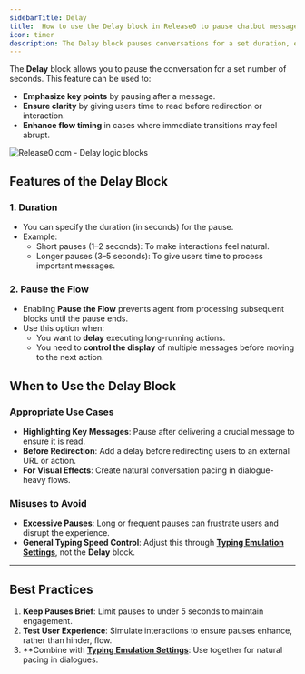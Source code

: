```yaml
---
sidebarTitle: Delay
title:  How to use the Delay block in Release0 to pause chatbot messages for natural flow timing
icon: timer
description: The Delay block pauses conversations for a set duration, enhancing flow timing and emphasizing key points. Ideal for creating natural pacing in dialogues.
---
```

The **Delay** block allows you to pause the conversation for a set number of seconds. This feature can be used to:

- **Emphasize key points** by pausing after a message.
- **Ensure clarity** by giving users time to read before redirection or interaction.
- **Enhance flow timing** in cases where immediate transitions may feel abrupt.


<Frame style={{ maxWidth: '600px' }}>
  <img src="/images/blocks/logic/wait.png" alt="Release0.com - Delay logic blocks" />
</Frame>


## Features of the **Delay** Block

### 1. **Duration**
- You can specify the duration (in seconds) for the pause.
- Example:
  - Short pauses (1–2 seconds): To make interactions feel natural.
  - Longer pauses (3–5 seconds): To give users time to process important messages.

### 2. **Pause the Flow**
- Enabling **Pause the Flow** prevents agent from processing subsequent blocks until the pause ends.
- Use this option when:
  - You want to **delay** executing long-running actions.
  - You need to **control the display** of multiple messages before moving to the next action.


## When to Use the **Delay** Block

### Appropriate Use Cases
- **Highlighting Key Messages**: Pause after delivering a crucial message to ensure it is read.
- **Before Redirection**: Add a delay before redirecting users to an external URL or action.
- **For Visual Effects**: Create natural conversation pacing in dialogue-heavy flows.

### Misuses to Avoid
- **Excessive Pauses**: Long or frequent pauses can frustrate users and disrupt the experience.
- **General Typing Speed Control**: Adjust this through **[Typing Emulation Settings](/theme/overview)**, not the **Delay** block.

---

## Best Practices

1. **Keep Pauses Brief**: Limit pauses to under 5 seconds to maintain engagement.
2. **Test User Experience**: Simulate interactions to ensure pauses enhance, rather than hinder, flow.
3. **Combine with **[Typing Emulation Settings](/theme/overview)**: Use together for natural pacing in dialogues.
